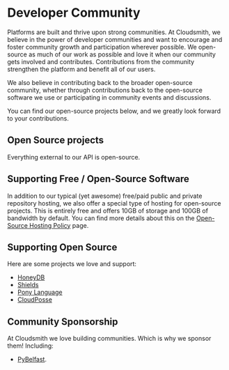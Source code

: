 
# Developer Community

Platforms are built and thrive upon strong communities. At Cloudsmith, we believe in the power of developer communities and want to encourage and foster community growth and participation wherever possible. We open-source as much of our work as possible and love it when our community gets involved and contributes. Contributions from the community strengthen the platform and benefit all of our users.

We also believe in contributing back to the broader open-source community, whether through contributions back to the open-source software we use or participating in community events and discussions.

You can find our open-source projects below, and we greatly look forward to your contributions.

## Open Source projects

Everything external to our API is open-source.

<Flex gap="s" align="stretch">
  <Card
    title="Command Line Interface (CLI)"
    description="Command Line Interface (CLI)"
    href="https://github.com/cloudsmith-io/cloudsmith-cli"
    linkText="cloudsmith-cli"
    icon="utility/guide"
  />
    <Card
    title="cloudsmith-api"
    description="API Clients (Generated)"
    href="https://github.com/cloudsmith-io/cloudsmith-api"
    linkText="cloudsmith-api"
    icon="utility/guide"
  />
  <Card
    title="cloudsmith-examples"
    description="Example projects for integration"
    href="https://github.com/cloudsmith-io/cloudsmith-examples"
    linkText="cloudsmith-examples"
    icon="utility/guide"
  />
  <Card
    title="cloudsmith-terraform-provider"
    description="Terraform Provider for Cloudsmith"
    href="https://github.com/cloudsmith-io/terraform-provider-cloudsmith"
    linkText="cloudsmith-terraform-provider"
    icon="utility/guide"
  />
  <Card
    title="cloudsmith-circleci-orb"
    description="A reusable orb to integrate CircleCI"
    href="https://github.com/cloudsmith-io/orb"
    linkText="cloudsmith-circleci-orb"
    icon="utility/guide"
  />
  <Card
    title="cloudsmith-github-action"
    description="Github Action to push to Cloudsmith"
    linkText="cloudsmith-github-action"
    href="https://github.com/cloudsmith-io/action"
    icon="utility/guide"
  />
    <Card
    title="docker-extension-cloudsmith"
    description="Extension for Docker's Desktop app"
    href="https://github.com/cloudsmith-io/docker-extension-cloudsmith"
    linkText="docker-extension-cloudsmith"
    icon="utility/guide"
  />
    <Card
    title="cloudsmith-migration-tool"
    description="Toolkit to migrate repositories from Artifactory to Cloudsmith"
    href="https://github.com/cloudsmith-io/cloudsmith-migration-tool"
    linkText="cloudsmith-migration-tool"
    icon="utility/guide"
  />
    <Card
    title="cloudsmith-pipes-publish"
    description="Bitbucket Pipe for publishing artifacts"
    href="/"
    linkText="cloudsmith-pipes-publish"
    icon="utility/guide"
  />
    <Card
    title="GitHub Repos"
    description="View all repos on GitHub"
    href="https://github.com/cloudsmith-io"
    icon="utility/guide"
    width="full"
  />
   <Card
    title="cloudsmith-pipes-publish"
    description="Bitbucket Pipe for publishing artifacts"
    href="https://bitbucket.org/cloudsmith-io/workspace/repositories/"
    linkText="cloudsmith-pipes-publish"
    icon="utility/guide"
    width="full"
  /> 
</Flex>

## Supporting Free / Open-Source Software

In addition to our typical (yet awesome) free/paid public and private repository hosting, we also offer a special type of hosting for open-source projects. This is entirely free and offers 10GB of storage and 100GB of bandwidth by default. You can find more details about this on the [Open-Source Hosting Policy](open-source-hosting-policy) page.

## Supporting Open Source

Here are some projects we love and support:

- [HoneyDB](https://honeydb.io)
- [Shields](http://shields.io)
- [Pony Language](https://www.ponylang.io)
- [CloudPosse](https://github.com/cloudposse/packages)

## Community Sponsorship

At Cloudsmith we love building communities. Which is why we sponsor them! Including:

- [PyBelfast](https://www.meetup.com/PyBelfast/).